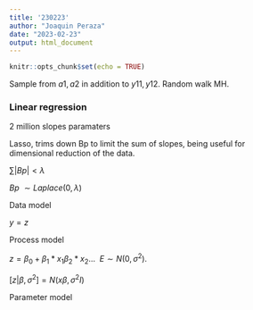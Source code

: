```yaml
---
title: '230223'
author: "Joaquin Peraza"
date: "2023-02-23"
output: html_document
---
```


```r
knitr::opts_chunk$set(echo = TRUE)
```

Sample from $a1,a2$ in addition to $y11,y12$. Random walk MH.

### Linear regression

2 million slopes paramaters

Lasso, trims down Bp to limit the sum of slopes, being useful for dimensional reduction of the data.

$\sum |Bp|<\lambda$

$Bp ~ \sim Laplace(0,\lambda)$

Data model

$y = z$

Process model

$z=\beta_0 + \beta_1 * x_1 \beta_2  * x_2…~~E \sim N(0,\sigma^2) .$

$[z|\beta, \sigma^2] = N(x \beta, \sigma^2 I)$

Parameter model
